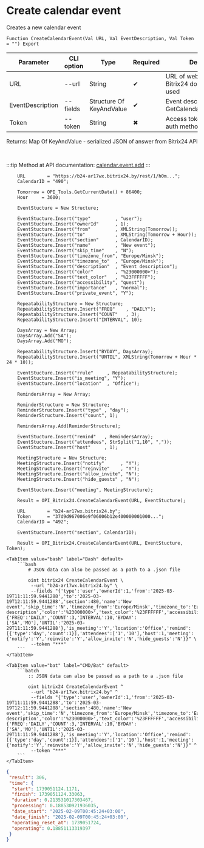 ﻿---
sidebar_position: 1
---


# Create calendar event
 Creates a new calendar event



`Function CreateCalendarEvent(Val URL, Val EventDescription, Val Token = "") Export`

  | Parameter | CLI option | Type | Required | Description |
  |-|-|-|-|-|
  | URL | --url | String | &#x2714; | URL of webhook or a Bitrix24 domain, when token used |
  | EventDescription | --fields | Structure Of KeyAndValue | &#x2714; | Event description. See GetCalendarEventsStructure |
  | Token | --token | String | &#x2716; | Access token, when app auth method used |

  
  Returns:  Map Of KeyAndValue - serialized JSON of answer from Bitrix24 API

<br/>

:::tip
Method at API documentation: [calendar.event.add](https://apidocs.bitrix24.ru/api-reference/calendar/calendar-event/calendar-event-add.html)
:::
<br/>



```bsl title="1C:Enterprise/OneScript code example"
    URL        = "https://b24-ar17wx.bitrix24.by/rest/1/h0m...";
    CalendarID = "490";

    Tomorrow = OPI_Tools.GetCurrentDate() + 86400;
    Hour     = 3600;

    EventStucture = New Structure;

    EventStucture.Insert("type"         , "user");
    EventStucture.Insert("ownerId"      , 1);
    EventStucture.Insert("from"         , XMLString(Tomorrow));
    EventStucture.Insert("to"           , XMLString(Tomorrow + Hour));
    EventStucture.Insert("section"      , CalendarID);
    EventStucture.Insert("name"         , "New event");
    EventStucture.Insert("skip_time"    , "N");
    EventStucture.Insert("timezone_from", "Europe/Minsk");
    EventStucture.Insert("timezone_to"  , "Europe/Minsk");
    EventStucture.Insert("description"  , "Event description");
    EventStucture.Insert("color"        , "%23000000>");
    EventStucture.Insert("text_color"   , "%23FFFFFF");
    EventStucture.Insert("accessibility", "quest");
    EventStucture.Insert("importance"   , "normal");
    EventStucture.Insert("private_event", "Y");

    RepeatabilityStructure = New Structure;
    RepeatabilityStructure.Insert("FREQ"    , "DAILY");
    RepeatabilityStructure.Insert("COUNT"   , 3);
    RepeatabilityStructure.Insert("INTERVAL", 10);

    DaysArray = New Array;
    DaysArray.Add("SA");
    DaysArray.Add("MO");

    RepeatabilityStructure.Insert("BYDAY", DaysArray);
    RepeatabilityStructure.Insert("UNTIL", XMLString(Tomorrow + Hour * 24 * 10));

    EventStucture.Insert("rrule"     , RepeatabilityStructure);
    EventStucture.Insert("is_meeting", "Y");
    EventStucture.Insert("location"  , "Office");

    RemindersArray = New Array;

    ReminderStructure = New Structure;
    ReminderStructure.Insert("type" , "day");
    ReminderStructure.Insert("count", 1);

    RemindersArray.Add(ReminderStructure);

    EventStucture.Insert("remind"   , RemindersArray);
    EventStucture.Insert("attendees", StrSplit("1,10", ","));
    EventStucture.Insert("host"     , 1);

    MeetingStructure = New Structure;
    MeetingStructure.Insert("notify"      , "Y");
    MeetingStructure.Insert("reinvite"    , "Y");
    MeetingStructure.Insert("allow_invite", "N");
    MeetingStructure.Insert("hide_guests" , "N");

    EventStucture.Insert("meeting", MeetingStructure);

    Result = OPI_Bitrix24.CreateCalendarEvent(URL, EventStucture);

    URL        = "b24-ar17wx.bitrix24.by";
    Token      = "37d9d967006e9f06006b12e400000001000...";
    CalendarID = "492";

    EventStucture.Insert("section", CalendarID);

    Result = OPI_Bitrix24.CreateCalendarEvent(URL, EventStucture, Token);
```
 

 <Tabs>
  
    <TabItem value="bash" label="Bash" default>
        ```bash
            # JSON data can also be passed as a path to a .json file
            
            oint bitrix24 CreateCalendarEvent \
             --url "b24-ar17wx.bitrix24.by" \
             --fields "{'type':'user','ownerId':1,'from':'2025-03-19T11:11:59.9441288','to':'2025-03-19T12:11:59.9441288','section':480,'name':'New event','skip_time':'N','timezone_from':'Europe/Minsk','timezone_to':'Europe/Minsk','description':'Event description','color':'%23000000>','text_color':'%23FFFFFF','accessibility':'busy','importance':'high','private_event':'N','rrule':{'FREQ':'DAILY','COUNT':3,'INTERVAL':10,'BYDAY':['SA','MO'],'UNTIL':'2025-03-29T11:11:59.9441288'},'is_meeting':'Y','location':'Office','remind':[{'type':'day','count':1}],'attendees':['1','10'],'host':1,'meeting':{'notify':'Y','reinvite':'Y','allow_invite':'N','hide_guests':'N'}}" \
             --token "***"
        ```
    </TabItem>
  
    <TabItem value="bat" label="CMD/Bat" default>
        ```batch
            :: JSON data can also be passed as a path to a .json file
            
            oint bitrix24 CreateCalendarEvent ^
             --url "b24-ar17wx.bitrix24.by" ^
             --fields "{'type':'user','ownerId':1,'from':'2025-03-19T11:11:59.9441288','to':'2025-03-19T12:11:59.9441288','section':480,'name':'New event','skip_time':'N','timezone_from':'Europe/Minsk','timezone_to':'Europe/Minsk','description':'Event description','color':'%23000000>','text_color':'%23FFFFFF','accessibility':'busy','importance':'high','private_event':'N','rrule':{'FREQ':'DAILY','COUNT':3,'INTERVAL':10,'BYDAY':['SA','MO'],'UNTIL':'2025-03-29T11:11:59.9441288'},'is_meeting':'Y','location':'Office','remind':[{'type':'day','count':1}],'attendees':['1','10'],'host':1,'meeting':{'notify':'Y','reinvite':'Y','allow_invite':'N','hide_guests':'N'}}" ^
             --token "***"
        ```
    </TabItem>
</Tabs>


```json title="Result"
{
 "result": 306,
 "time": {
  "start": 1739051124.1171,
  "finish": 1739051124.33063,
  "duration": 0.213531017303467,
  "processing": 0.188530921936035,
  "date_start": "2025-02-09T00:45:24+03:00",
  "date_finish": "2025-02-09T00:45:24+03:00",
  "operating_reset_at": 1739051724,
  "operating": 0.18851113319397
 }
}
```

